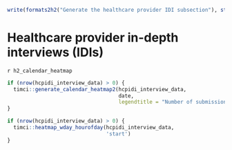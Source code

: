 \newpage

```r
write(formats2h2("Generate the healthcare provider IDI subsection"), stderr())
```

# Healthcare provider in-depth interviews (IDIs)

`r h2_calendar_heatmap`

```r
if (nrow(hcpidi_interview_data) > 0) {
  timci::generate_calendar_heatmap2(hcpidi_interview_data,
                                    date,
                                    legendtitle = "Number of submissions")
}
```

```r
if (nrow(hcpidi_interview_data) > 0) {
  timci::heatmap_wday_hourofday(hcpidi_interview_data,
                                'start')
}
```
